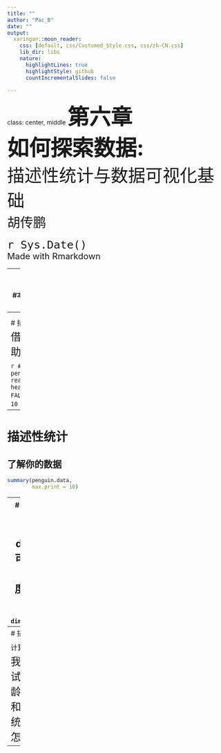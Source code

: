 ```yaml
---
title: ""
author: "Pac_B"
date: ""
output:
  xaringan::moon_reader:
    css: [default, css/Custumed_Style.css, css/zh-CN.css]
    lib_dir: libs
    nature:
      highlightLines: true
      highlightStyle: github
      countIncrementalSlides: false

---
```

class: center, middle
<span style="font-size: 50px;">**第六章**</span> <br>
<span style="font-size: 50px;">__如何探索数据: __</span> <br>
<span style="font-size: 40px;">描述性统计与数据可视化基础</span><br>
<span style="font-size: 30px;">胡传鹏</span> <br>
<span style="font-size: 20px;"> </span> <br>
<span style="font-size: 30px;">`r Sys.Date()`</span> <br>
<span style="font-size: 20px;"> Made with Rmarkdown</span> <br>

---
#回顾
##工作目录与路径
##读取数据
<br><br>
#本节课内容
##了解函数
##- 数据筛选
##-- 向量类型
##-- 比较运算

---
# 描述性统计
## 了解你的数据
<font size=5>
&emsp;&emsp;我们可以借助`str()`、`summary()`等函数来帮助我们简单了解自己的数据信息。
</font><br>

```r
#加载所需要的R包
library("tidyverse")
#读取数据
penguin.data <- read.csv("./data/penguin/penguin_rawdata.csv",
                         header = TRUE, sep=",",
                         stringsAsFactors = FALSE)
str(penguin.data, #指定数据
    list.len = 10 #显示前10个变量信息
    )
```

---
# 描述性统计
## 了解你的数据
```r
summary(penguin.data,
        max.print = 10)
```

---
# 描述性统计
## 了解你的数据
<font size=5>
&emsp;&emsp;使用 dim() 函数可以查看数据框的维度，即行数和列数。
</font><br>
```r
dim(penguin.data)
```

---
# 描述性统计
## 计算
<font size=5>
&emsp;&emsp;如果我想知道被试的平均年龄、中位数和标准差等统计量应该怎么办？
</font><br>
```r
#使用psych包中的describe()函数
DT::datatable(psych::describe(penguin.data))
#需要注意的是，describe()函数不会帮你处理缺失值
```
---





